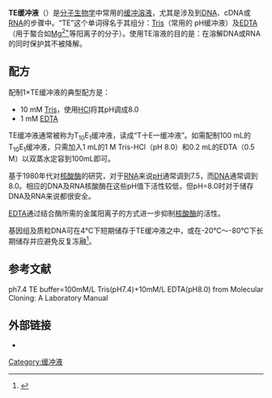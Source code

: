 '''TE缓冲液'''（{{lang-en|TE buffer}}）是[[分子生物学|分子生物学]]中常用的[[缓冲溶液|缓冲溶液]]，尤其是涉及到[[脱氧核糖核酸|DNA]]、cDNA或[[核糖核酸|RNA]]的步骤中。“TE”这个单词得名于其组分：[[Tris|Tris]]（常用的 pH缓冲液）及[[乙二胺四乙酸|EDTA]]（用于螯合如[[生物系统中的镁|Mg<sup>2+</sup>]]等阳离子的分子）。使用TE溶液的目的是：在溶解DNA或RNA的同时保护其不被降解。

== 配方 ==
配制1×TE缓冲液的典型配方是：
* 10 mM [[Tris|Tris]]，使用[[氯化氢|HCl]]将其pH调成8.0
* 1 mM [[乙二胺四乙酸|EDTA]]
TE缓冲液通常被称为T<sub>10</sub>E<sub>1</sub>缓冲液，读成“T十E一缓冲液”。如需配制100 mL的T<sub>10</sub>E<sub>1</sub>缓冲液，只需加入1 mL的1 M Tris-HCl（pH 8.0）和0.2 mL的EDTA（0.5 M）以双蒸水定容到100mL即可。

基于1980年代对[[核酸酶|核酸酶]]的研究，对于[[核糖核酸|RNA]]来说[[PH值|pH]]通常调到7.5，而[[脱氧核糖核酸|DNA]]通常调到8.0{{Citation needed|date=September 2011}}。相应的DNA及RNA核酸酶在这些pH值下活性较低，但pH=8.0时对于储存DNA及RNA来说都很安全{{Citation needed|date=December 2012}}。

[[乙二胺四乙酸|EDTA]]通过结合酶所需的金属阳离子的方式进一步抑制[[核酸酶|核酸酶]]的活性{{Citation needed|date=December 2012}}。

基因组及质粒DNA可在4℃下短期储存于TE缓冲液之中，或在-20℃～-80℃下长期储存并应避免反复冻融<ref>{{Cite journal|title=Repeated freezing and thawing of peripheral blood and DNA in suspension: effects on DNA yield and integrity.|url=https://jmg.bmj.com/lookup/doi/10.1136/jmg.27.9.569|last=Ross|first=K S|last2=Haites|first2=N E|date=1990-09-01|journal=Journal of Medical Genetics|issue=9|doi=10.1136/jmg.27.9.569|volume=27|pages=569–570|language=en|issn=1468-6244|pmc=PMC1017219|pmid=2231649|last3=Kelly|first3=K F}}</ref>。

==参考文献==
ph7.4 TE buffer=100mM/L Tris(pH7.4)+10mM/L EDTA(pH8.0) from Molecular Cloning: A Laboratory Manual
{{reflist}}

== 外部链接 ==
* {{cite web|title=OpenWetWare: TE buffer|url=http://openwetware.org/wiki/TE_buffer|accessdate=July 2, 2006|archive-date=2013-09-26|archive-url=https://web.archive.org/web/20130926070730/http://openwetware.org/wiki/TE_buffer|dead-url=no}}
{{biochem-stub}}
[[Category:缓冲液|Category:缓冲液]]